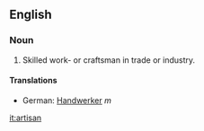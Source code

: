 ==English==
===Noun===
#Skilled work- or craftsman in trade or industry.
====Translations====
*German: [[Handwerker]] ''m''

[[it:artisan]]